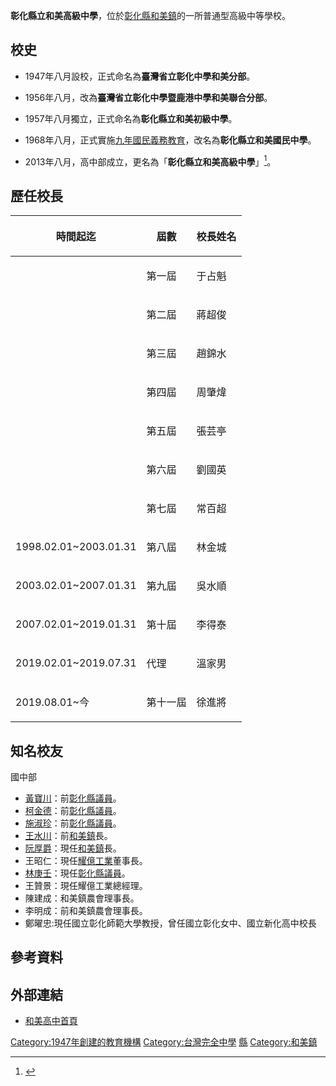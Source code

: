 {{Distinguish|國立和美實驗學校|屏東縣私立美和高級中學}}
{{expand|time=2014-02-25T10:50:34+00:00}}
{{Infobox_School
|name           =彰化縣立和美高級中學
|other_name     =Changhua County Hemei High School
|image          =Hmjh 2013.png
|established    =1947年
|type           =縣立完全中學
|district       ={{ROC}}[[彰化縣|彰化縣]][[和美鎮|和美鎮]]
|principal      =徐進將
|website        =http://www.hmjh.chc.edu.tw/
|coordinates={{Coord|24.1123662|120.4929054|display=inline,title}}|pushpin_map=Taiwan Changhua|number=04-7552043|fax=04-7565472|address=508 彰化縣和美鎮西園路31號}}
'''彰化縣立和美高級中學'''，位於[[彰化縣|彰化縣]][[和美鎮|和美鎮]]的一所普通型高級中等學校。

==校史==
*1947年八月設校，正式命名為'''臺灣省立彰化中學和美分部'''。

*1956年八月，改為'''臺灣省立彰化中學暨鹿港中學和美聯合分部'''。

*1957年八月獨立，正式命名為'''彰化縣立和美初級中學'''。

*1968年八月，正式實施[[九年國民義務教育|九年國民義務教育]]，改名為'''彰化縣立和美國民中學'''。

*2013年八月，高中部成立，更名為「'''彰化縣立和美高級中學'''」<ref>{{Cite web |url=http://education.chcg.gov.tw/03bulletin/bulletin02_con.asp?bull_id=144356 |title=彰化第五所縣立高中 和美高中揭牌 8月1日正式成立 |access-date=2014-02-25 |archive-date=2022-03-31 |archive-url=https://web.archive.org/web/20220331042651/http://education.chcg.gov.tw/03bulletin/bulletin02_con.asp?bull_id=144356 }}</ref>。

== 歷任校長 ==
{| class="wikitable"
|+
!時間起迄
!屆數
!校長姓名
|-
|
|第一屆
|于占魁
|-
|
|第二屆
|蔣超俊
|-
|
|第三屆
|趙錦水
|-
|
|第四屆
|周肇煒
|-
|
|第五屆
|張芸亭
|-
|
|第六屆
|劉國英
|-
|
|第七屆
|常百超
|-
|1998.02.01~2003.01.31
|第八屆
|林金城
|-
|2003.02.01~2007.01.31
|第九屆
|吳水順
|-
|2007.02.01~2019.01.31
|第十屆
|李得泰
|-
|2019.02.01~2019.07.31
|代理
|溫家男
|-
|2019.08.01~今
|第十一屆
|徐進將
|}

==知名校友==
;國中部
*[[黃寶川|黃寶川]]：前[[彰化縣議員|彰化縣議員]]。
*[[柯金德|柯金德]]：前[[彰化縣議員|彰化縣議員]]。
*[[施淑珍|施淑珍]]：前[[彰化縣議員|彰化縣議員]]。
*[[王水川|王水川]]：前[[和美鎮|和美鎮]]長。
*[[阮厚爵|阮厚爵]]：現任[[和美鎮|和美鎮]]長。
*王昭仁：現任[[耀億工業|耀億工業]]董事長。
*[[林庚壬|林庚壬]]：現任[[彰化縣議員|彰化縣議員]]。
*王贊景：現任耀億工業總經理。
*陳建成：和美鎮農會理事長。
*李明成：前和美鎮農會理事長。
*鄭曜忠:現任國立彰化師範大學教授，曾任國立彰化女中、國立新化高中校長

== 參考資料 ==
{{Reflist}}

==外部連結==
*[http://163.23.86.20/xoops25tw/ 和美高中首頁] {{Wayback|url=http://163.23.86.20/xoops25tw/ |date=20201003004509 }}

{{彰化縣高級中等學校}}
{{彰化縣國民中小學}}

[[Category:1947年創建的教育機構|Category:1947年創建的教育機構]]
[[Category:台灣完全中學|Category:台灣完全中學]]
[[Category:彰化縣公立普通型高級中等學校|縣]]
[[Category:和美鎮|Category:和美鎮]]